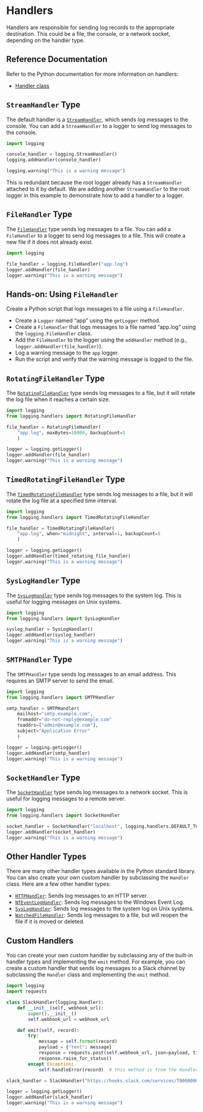 # Handlers

Handlers are responsible for sending log records to the appropriate destination.  This could be a file, the console, or a network socket, depending on the handler type.

## Reference Documentation {.hide}

Refer to the Python documentation for more information on handlers:

- [Handler class](https://docs.python.org/3/library/logging.handlers.html#handler-objects)


## `StreamHandler` Type {.hide}

::: {.smaller-85}
The default handler is a [`StreamHandler`](https://docs.python.org/3/library/logging.handlers.html#streamhandler), which sends log messages to the console. You can add a `StreamHandler` to a logger to send log messages to the console.

```python
import logging

console_handler = logging.StreamHandler()
logging.addHandler(console_handler)

logging.warning("This is a warning message")
```

::: {.callout-note}
This is redundant because the root logger already has a `StreamHandler` attached to it by default.  We are adding another `StreamHandler` to the root logger in this example to demonstrate how to add a handler to a logger.
:::

:::

## `FileHandler` Type {.hide}

The [`FileHandler`](https://docs.python.org/3/library/logging.handlers.html#filehandler) type sends log messages to a file.  You can add a `FileHandler` to a logger to send log messages to a file.  This will create a new file if it does not already exist.

```python
import logging

file_handler = logging.FileHandler("app.log")
logger.addHandler(file_handler)
logger.warning("This is a warning message")
```

## Hands-on: Using `FileHandler` {.exercise}

Create a Python script that logs messages to a file using a `FileHandler`.  

- Create a `Logger` named "app" using the `getLogger` method.
- Create a `FileHandler` that logs messages to a file named "app.log" using the `logging.FileHandler` class.
- Add the `FileHandler` to the logger using the `addHandler` method (e.g., `logger.addHandler(file_handler)`).
- Log a warning message to the `app` logger.
- Run the script and verify that the warning message is logged to the file.


## `RotatingFileHandler` Type {.hide}

The [`RotatingFileHandler`](https://docs.python.org/3/library/logging.handlers.html#rotatingfilehandler) type sends log messages to a file, but it will rotate the log file when it reaches a certain size.

```python
import logging
from logging.handlers import RotatingFileHandler

file_handler = RotatingFileHandler(
    "app.log", maxBytes=10000, backupCount=5
    )

logger = logging.getLogger()
logger.addHandler(file_handler)
logger.warning("This is a warning message")
```

## `TimedRotatingFileHandler` Type {.hide}

The [`TimedRotatingFileHandler`](https://docs.python.org/3/library/logging.handlers.html#timedrotatingfilehandler) type sends log messages to a file, but it will rotate the log file at a specified time interval.

```python
import logging
from logging.handlers import TimedRotatingFileHandler

file_handler = TimedRotatingFileHandler(
    "app.log", when="midnight", interval=1, backupCount=5
    )

logger = logging.getLogger()
logger.addHandler(timed_rotating_file_handler)
logger.warning("This is a warning message")
```

## `SysLogHandler` Type {.hide}

The [`SysLogHandler`](https://docs.python.org/3/library/logging.handlers.html#sysloghandler) type sends log messages to the system log.  This is useful for logging messages on Unix systems.

```python
import logging
from logging.handlers import SysLogHandler

syslog_handler = SysLogHandler()
logger.addHandler(syslog_handler)
logger.warning("This is a warning message")
```


## `SMTPHandler` Type {.hide}

The `SMTPHandler` type sends log messages to an email address.  This requires an SMTP server to send the email.

```python
import logging
from logging.handlers import SMTPHandler

smtp_handler = SMTPHandler(
    mailhost="smtp.example.com",
    fromaddr="do-not-reply@example.com"
    toaddrs=["admin@example.com"],
    subject="Application Error"
    )

logger = logging.getLogger()
logger.addHandler(smtp_handler)
logger.warning("This is a warning message")
```


## `SocketHandler` Type {.hide}

The [`SocketHandler`](https://docs.python.org/3/library/logging.handlers.html#sockethandler) type sends log messages to a network socket.  This is useful for logging messages to a remote server.

```python
import logging
from logging.handlers import SocketHandler

socket_handler = SocketHandler("localhost", logging.handlers.DEFAULT_TCP_LOGGING_PORT)
logger.addHandler(socket_handler)
logger.warning("This is a warning message")
```


## Other Handler Types {.hide}

There are many other handler types available in the Python standard library.  You can also create your own custom handler by subclassing the `Handler` class.  Here are a few other handler types:

- [`HTTPHandler`](https://docs.python.org/3/library/logging.handlers.html#httphandler): Sends log messages to an HTTP server.
- [`NTEventLogHandler`](https://docs.python.org/3/library/logging.handlers.html#nteventloghandler): Sends log messages to the Windows Event Log.
- [`SysLogHandler`](https://docs.python.org/3/library/logging.handlers.html#sysloghandler): Sends log messages to the system log on Unix systems.
- [`WatchedFileHandler`](https://docs.python.org/3/library/logging.handlers.html#watchedfilehandler): Sends log messages to a file, but will reopen the file if it is moved or deleted.


## Custom Handlers {.hide}

::: {.smaller-70}
You can create your own custom handler by subclassing any of the built-in handler types and implementing the `emit` method.  For example, you can create a custom handler that sends log messages to a Slack channel by subclassing the `Handler` class and implementing the `emit` method.

```python
import logging
import requests

class SlackHandler(logging.Handler):
    def __init__(self, webhook_url):
        super().__init__()
        self.webhook_url = webhook_url

    def emit(self, record):
        try:
            message = self.format(record)
            payload = {"text": message}
            response = requests.post(self.webhook_url, json=payload, timeout=5)
            response.raise_for_status()
        except Exception:
            self.handleError(record)  # this method is from the Handler class

slack_handler = SlackHandler("https://hooks.slack.com/services/T00000000/B00000000/XXXXXXXXXXXXXXXXXXXXXXXX")

logger = logging.getLogger()
logger.addHandler(slack_handler)
logger.warning("This is a warning message")
```
:::